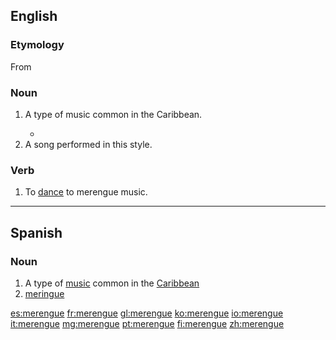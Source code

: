 ==English==
{{wikipedia}}
===Etymology===

From {{etyl|es}} {{term|lang=es|merengue}}

===Noun===
{{en-noun|s|-}}

# {{music|uncountable}} A type of music common in the Caribbean.
#* {{quote-news|2007|January 7|Alex Mindlin|For a Shuttered Marina, Some Regret, Some Relief|New York Times|url=http://www.nytimes.com/2007/01/07/nyregion/thecity/07mari.html
|passage=The marina was a mainstay of the neighborhood, and Mr. O’Rourke was known for staging salsa and '''merengue''' concerts. }}
# A song performed in this style.

===Verb===
{{en-verb|merengues|merenguing|merengued}}

# {{intransitive}} To [[dance]] to merengue music.

----

==Spanish==

===Noun===
{{es-noun|m|-}}

# A type of [[music]] common in the [[Caribbean]]
# [[meringue]]

[[es:merengue]]
[[fr:merengue]]
[[gl:merengue]]
[[ko:merengue]]
[[io:merengue]]
[[it:merengue]]
[[mg:merengue]]
[[pt:merengue]]
[[fi:merengue]]
[[zh:merengue]]